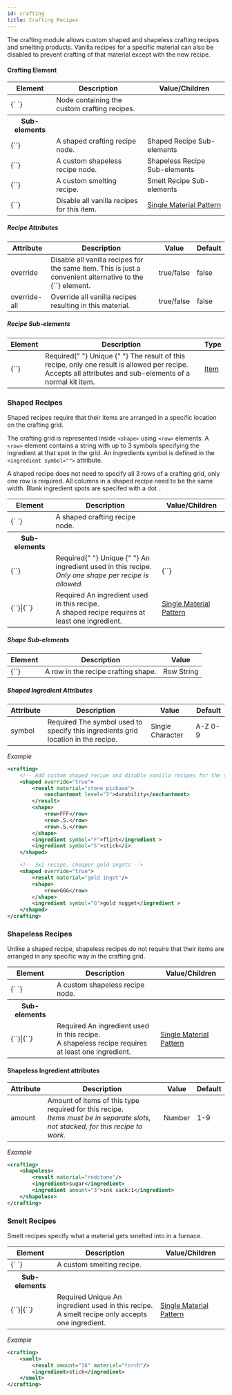 ```yaml
---
id: crafting
title: Crafting Recipes
---
```


The crafting module allows custom shaped and shapeless crafting recipes and smelting products. Vanilla recipes for a specific material can also be disabled to prevent crafting of that material except with the new recipe.

#### Crafting Element

<div className="table-container">
  <table>
    <thead>
      <tr>
        <th>Element</th>
        <th>Description</th>
        <th>Value/Children</th>
      </tr>
    </thead>
    <tbody>
      <tr>
        <td>
          <label>{`<crafting> </crafting>`}</label>
        </td>
        <td>Node containing the custom crafting recipes.</td>
        <td></td>
      </tr>
      <tr>
        <th>Sub-elements</th>
        <th />
        <th />
      </tr>
      <tr>
        <td>
          <label>{`<shaped>`}</label>
        </td>
        <td>A shaped crafting recipe node.</td>
        <td>
          <span className="badge badge--secondary">
            Shaped Recipe Sub-elements
          </span>
        </td>
      </tr>
      <tr>
        <td>
          <label>{`<shapeless>`}</label>
        </td>
        <td>A custom shapeless recipe node.</td>
        <td>
          <span className="badge badge--secondary">
            Shapeless Recipe Sub-elements
          </span>
        </td>
      </tr>
      <tr>
        <td>
          <label>{`<smelt>`}</label>
        </td>
        <td>A custom smelting recipe.</td>
        <td>
          <span className="badge badge--secondary">
            Smelt Recipe Sub-elements
          </span>
        </td>
      </tr>
      <tr>
        <td>
          <label>{`<disable>`}</label>
        </td>
        <td>Disable all vanilla recipes for this item.</td>
        <td>
          <a href="/docs/reference/items/inventory#material_matchers">
            Single Material Pattern
          </a>
        </td>
      </tr>
    </tbody>
  </table>
</div>

##### Recipe Attributes

<div className="table-container">
  <table>
    <thead>
      <tr>
        <th>Attribute</th>
        <th>Description</th>
        <th>Value</th>
        <th>Default</th>
      </tr>
    </thead>
    <tbody>
      <tr>
        <td>
          <label>override</label>
        </td>
        <td>
          Disable all vanilla recipes for the same item. This is just a
          convenient alternative to the <label>{`<disable>`}</label> element.
        </td>
        <td>
          <span className="badge badge--primary">true/false</span>
        </td>
        <td>false</td>
      </tr>
      <tr>
        <td>
          <label>override-all</label>
        </td>
        <td>Override all vanilla recipes resulting in this material.</td>
        <td>
          <span className="badge badge--primary">true/false</span>
        </td>
        <td>false</td>
      </tr>
    </tbody>
  </table>
</div>

##### Recipe Sub-elements

<div className="table-container">
  <table>
    <thead>
      <tr>
        <th>Element</th>
        <th>Description</th>
        <th>Type</th>
      </tr>
    </thead>
    <tbody>
      <tr>
        <td>
          <label>{`<result>`}</label>
        </td>
        <td>
          <span className="badge badge--danger">Required</span>{" "}
          <span
            className="badge badge--warning"
            title="Only one of this child permitted per parent"
          >
            Unique
          </span>{" "}
          The result of this recipe, only one result is allowed per recipe.
          <br />
          Accepts all attributes and sub-elements of a normal kit item.
        </td>
        <td>
          <a href="/docs/modules/gear/items">Item</a>
        </td>
      </tr>
    </tbody>
  </table>
</div>

### Shaped Recipes

Shaped recipes require that their items are arranged in a specific location on the crafting grid.

The crafting grid is represented inside `<shape>` using `<row>` elements.
A `<row>` element contains a string with up to 3 symbols specifying the ingredient at that spot in the grid.
An ingredients symbol is defined in the `<ingredient symbol="">` attribute.

A shaped recipe does not need to specify all 3 rows of a crafting grid, only one row is required.
All columns in a shaped recipe need to be the same width.
Blank ingredient spots are specifed with a dot `.`

<div className="table-container">
  <table>
    <thead>
      <tr>
        <th>Element</th>
        <th>Description</th>
        <th>Value/Children</th>
      </tr>
    </thead>
    <tbody>
      <tr>
        <td>
          <label>{`<shaped> </shaped>`}</label>
        </td>
        <td>A shaped crafting recipe node.</td>
        <td />
      </tr>
      <tr>
        <th>Sub-elements</th>
        <th />
        <th />
      </tr>
      <tr>
        <td>
          <label>{`<shape>`}</label>
        </td>
        <td>
          <span className="badge badge--danger">Required</span>{" "}
          <span
            className="badge badge--warning"
            title="Only one of this child permitted per parent"
          >
            Unique
          </span>{" "}
          An ingredient used in this recipe.
          <br />
          <em>
            Only one shape per recipe is allowed.
          </em>
        </td>
        <td>
          <label>{`<row>`}</label>
        </td>
      </tr>
      <tr>
        <td>
          <label>{`<ingredient>`}</label>|<label>{`<i>`}</label>
        </td>
        <td>
          <span className="badge badge--danger">Required</span> An ingredient
          used in this recipe.
          <br />A shaped recipe requires at least one ingredient.
        </td>
        <td>
          <a href="/docs/reference/items/inventory#material_matchers">
            Single Material Pattern
          </a>
        </td>
      </tr>
    </tbody>
  </table>
</div>

##### Shape Sub-elements

<div className="table-container">
  <table>
    <thead>
      <tr>
        <th>Element</th>
        <th>Description</th>
        <th>Value</th>
      </tr>
    </thead>
    <tbody>
      <tr>
        <td>
          <label>{`<row>`}</label>
        </td>
        <td>A row in the recipe crafting shape.</td>
        <td>
          <span className="badge badge--secondary">Row String</span>
        </td>
      </tr>
    </tbody>
  </table>
</div>

##### Shaped Ingredient Attributes

<div className="table-container">
  <table>
    <thead>
      <tr>
        <th>Attribute</th>
        <th>Description</th>
        <th>Value</th>
        <th>Default</th>
      </tr>
    </thead>
    <tbody>
      <tr>
        <td>
          <label>symbol</label>
        </td>
        <td>
          <span className="badge badge--danger">Required</span>
          The symbol used to specify this ingredients grid location in the recipe.
        </td>
        <td>
          <span className="badge badge--primary">Single Character</span>
        </td>
        <td>A-Z 0-9</td>
      </tr>
    </tbody>
  </table>
</div>

_Example_

```xml
<crafting>
    <!-- Add custom shaped recipe and disable vanilla recipes for the same item. -->
    <shaped override="true">
        <result material="stone pickaxe">
            <enchantment level="2">durability</enchantment>
        </result>
        <shape>
            <row>FFF</row>
            <row>.S.</row>
            <row>.S.</row>
        </shape>
        <ingredient symbol="F">flint</ingredient >
        <ingredient symbol="S">stick</i>
    </shaped>

    <!-- 3x1 recipe, cheaper gold ingots -->
    <shaped override="true">
        <result material="gold ingot"/>
        <shape>
            <row>GGG</row>
        </shape>
        <ingredient symbol="G">gold nugget</ingredient >
    </shaped>
</crafting>
```

### Shapeless Recipes

Unlike a shaped recipe, shapeless recipes do not require that their items are arranged in any specific way in the crafting grid.

<div className="table-container">
  <table>
    <thead>
      <tr>
        <th>Element</th>
        <th>Description</th>
        <th>Value/Children</th>
      </tr>
    </thead>
    <tbody>
      <tr>
        <td>
          <label>{`<shapeless> </shapeless>`}</label>
        </td>
        <td>A custom shapeless recipe node.</td>
        <td />
      </tr>
      <tr>
        <th>Sub-elements</th>
        <th />
        <th />
      </tr>
      <tr>
        <td>
          <label>{`<ingredient>`}</label>|<label>{`<i>`}</label>
        </td>
        <td>
          <span className="badge badge--danger">Required</span>
          An ingredient used in this recipe.
          <br />A shapeless recipe requires at least one ingredient.
        </td>
        <td>
          <a href="/docs/reference/items/inventory#material_matchers">
            Single Material Pattern
          </a>
        </td>
      </tr>
    </tbody>
  </table>
</div>

#### Shapeless Ingredient attributes

<div className="table-container">
  <table>
    <thead>
      <tr>
        <th>Attribute</th>
        <th>Description</th>
        <th>Value</th>
        <th>Default</th>
      </tr>
    </thead>
    <tbody>
      <tr>
        <td>
          <label>amount</label>
        </td>
        <td>
          Amount of items of this type required for this recipe.
          <br />
          <em>
            Items must be in separate slots, not stacked, for this recipe to work.
          </em>
        </td>
        <td>
          <span className="badge badge--primary">Number</span>
        </td>
        <td>1-9</td>
      </tr>
    </tbody>
  </table>
</div>

_Example_

```xml
<crafting>
    <shapeless>
        <result material="redstone"/>
        <ingredient>sugar</ingredient>
        <ingredient amount="3">ink sack:1</ingredient>
    </shapeless>
</crafting>
```

### Smelt Recipes

Smelt recipes specify what a material gets smelted into in a furnace.

<div className="table-container">
  <table>
    <thead>
      <tr>
        <th>Element</th>
        <th>Description</th>
        <th>Value/Children</th>
      </tr>
    </thead>
    <tbody>
      <tr>
        <td>
          <label>{`<smelt> </smelt>`}</label>
        </td>
        <td>A custom smelting recipe.</td>
        <td />
      </tr>
      <tr>
        <th>Sub-elements</th>
        <th />
        <th />
      </tr>
      <tr>
        <td>
          <label>{`<ingredient>`}</label>|<label>{`<i>`}</label>
        </td>
        <td>
          <span className="badge badge--danger">Required</span>
          <span
            className="badge badge--warning"
            title="Only one of this child permitted per parent"
          >
            Unique
          </span> An ingredient used in this recipe.
          <br />A smelt recipe only accepts one ingredient.
        </td>
        <td>
          <a href="/docs/reference/items/inventory#material_matchers">
            Single Material Pattern
          </a>
        </td>
      </tr>
    </tbody>
  </table>
</div>

_Example_

```xml
<crafting>
    <smelt>
        <result amount="16" material="torch"/>
        <ingredient>stick</ingredient>
    </smelt>
</crafting>
```
